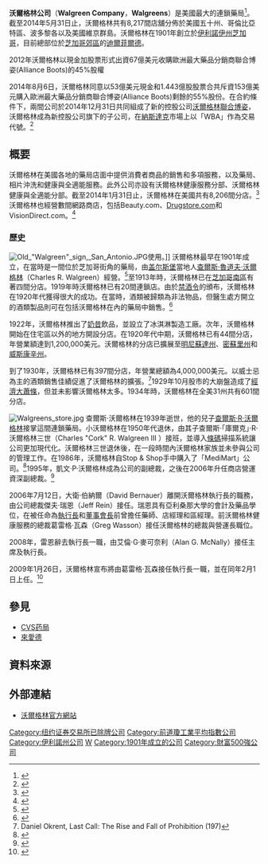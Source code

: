 {{Infobox company
| name = 沃爾格林公司
| company_name_en = Walgreen Company<!-- Don't change to Walgreen's -->
| logo = Walgreens 2020 primary logo.svg
| logo_size = 200px
| type = [[子公司|子公司]] 
| foundation = [[伊利諾伊州|伊利諾伊州]][[芝加哥|芝加哥]]（{{Start date|1901}}）
| founder = [[查爾斯·魯道夫·沃爾格林|查爾斯·魯道夫·沃爾格林]]
| hq_location = 200 Wilmot Road 
| hq_location_city = [[Deerfield,_Illinois|Deerfield, Illinois]]
| hq_location_country = 美國
| locations = 8,229 <ref>{{Cite web |url=http://files.shareholder.com/downloads/WAG/2798934684x0x764264/2ec81177-de93-4de1-8c62-3bbc07b02d6b/WAG_News_2014_6_24_Earnings.pdf/article_display.cfm?article_id=1044 |title=存档副本 |accessdate=2015-04-21 |archive-date=2015-02-07 |archive-url=https://web.archive.org/web/20150207193830/http://files.shareholder.com/downloads/WAG/2798934684x0x764264/2ec81177-de93-4de1-8c62-3bbc07b02d6b/WAG_News_2014_6_24_Earnings.pdf/article_display.cfm?article_id=1044 |dead-url=no }}</ref>
| area_served = 美國
| key_people = {{unbulleted list||Alex Gourlay（總裁）| Jim Skinner（Walgreens Boots Alliance公司執行主席）}}
| industry = [[零售|零售]]
| products = {{unbulleted list|[[藥局|藥局]]|[[藥妝店|藥妝店]]}}
| revenue = {{unbulleted list|{{nowrap|{{increase}} $763.92億美元（2014年）<ref name='xbrlus_1'>{{cite web |url=http://www.sec.gov/Archives/edgar/data/104207/000010420713000104/0000104207-13-000104-index.htm |title=WALGREEN CO 2013 Annual Report Form (10-K) |publisher=United States Securities and Exchange Commission |format=XBRL |date=October 21, 2013 |accessdate=2015-04-21 |archive-date=2015-03-01 |archive-url=https://web.archive.org/web/20150301200441/http://www.sec.gov/Archives/edgar/data/104207/000010420713000104/0000104207-13-000104-index.htm |dead-url=no }}</ref>}}|{{nowrap|{{increase}} $722.17億美元（2013年）<ref name='xbrlus_1'/>}}}}
| operating_income = {{unbulleted list|{{nowrap|{{increase}} $ 41.94億美元（2014年）<ref name='xbrlus_1'/>}}|{{nowrap|{{increase}} $39.4億美元（2013年） <ref name='xbrlus_1'/>}}}}
| net_income = {{unbulleted list|{{nowrap|{{decrease}} $19.32億美元（2014年）<ref name='xbrlus_1'/>}}|{{nowrap|{{increase}} $24.5億美元（2013年）<ref name='xbrlus_1'/>}}}}
| assets = {{unbulleted list|{{nowrap|{{increase}} $371.82億美元（2014年）<ref name='xbrlus_2'>{{cite web |url=http://www.sec.gov/Archives/edgar/data/104207/000010420714000027/0000104207-14-000027-index.htm |title=WALGREEN CO 2014 Q2 Quarterly Report Form (10-Q) |publisher=United States Securities and Exchange Commission |format=XBRL |date=March 27, 2014 |accessdate=2015-04-21 |archive-date=2015-09-24 |archive-url=https://web.archive.org/web/20150924115117/http://www.sec.gov/Archives/edgar/data/104207/000010420714000027/0000104207-14-000027-index.htm |dead-url=no }}</ref>}}|{{nowrap|{{increase}} $354.81億美元（2013年）<ref name='xbrlus_1'/>}}}}
| equity = {{unbulleted list|{{nowrap|{{increase}} $204.57億美元（2014年）<ref name='xbrlus_2'/>}}}}
| num_employees = 176,000 <ref name=AnnualReport>{{cite web|url=http://sec.gov/Archives/edgar/data/104207/000010420711000102/exhibit_13.htm|title=2011 Annual Report, Walgreen Co.|publisher=United States Securities and Exchange Commission|accessdate=2015-04-21|archive-date=2016-05-31|archive-url=https://web.archive.org/web/20160531185852/http://www.sec.gov/Archives/edgar/data/104207/000010420711000102/exhibit_13.htm|dead-url=yes}}</ref> 
| num_employees_year =
| divisions = {{unbulleted list|Walgreens Health Services|Walgreens Health and Wellness}}
| subsid = {{unbulleted list|[[Duane_Reade|Duane Reade]]|[[drugstore.com|drugstore.com]]}}
| parent = [[Walgreens_Boots_Alliance|Walgreens Boots Alliance]]
| slogan = At the Corner of Happy and Healthy
| homepage = {{URL|walgreens.com}}
}}
'''沃爾格林公司'''（'''Walgreen Company'''，'''Walgreens'''）是美國最大的連鎖藥局<ref name=ReutersLGST>{{cite web|title=Walgreens December same-store sales beat estimates|url=http://www.reuters.com/article/2015/01/06/walgreen-results-idUSL3N0UL4XF20150106|website=Reuters|accessdate=2015-04-21|archive-date=2015-05-10|archive-url=https://web.archive.org/web/20150510060605/http://www.reuters.com/article/2015/01/06/walgreen-results-idUSL3N0UL4XF20150106|dead-url=no}}</ref>。截至2014年5月31日止，沃爾格林共有8,217間店舖分佈於美國五十州、哥倫比亞特區、波多黎各以及美國維京群島。沃爾格林在1901年創立於[[伊利諾伊州|伊利諾伊州]][[芝加哥|芝加哥]]，目前總部位於[[芝加哥大都市區|芝加哥郊區]]的[[迪爾菲爾德|迪爾菲爾德]]。

2012年沃爾格林以現金加股票形式出資67億美元收購歐洲最大藥品分銷商聯合博姿(Alliance Boots)的45%股權

2014年8月6日，沃爾格林同意以53億美元現金和1.443億股股票合共斥資153億美元購入歐洲最大藥品分銷商聯合博姿(Alliance Boots)剩餘的55%股份。在合約條件下，兩間公司於2014年12月31日共同組成了新的控股公司[[沃爾格林聯合博姿|沃爾格林聯合博姿]]，沃爾格林成為新控股公司旗下的子公司，在[[納斯達克|納斯達克]]市場上以「WBA」作為交易代號。<ref>{{cite web|last1=Linnane|first1=Ciara|title=Walgreen ticker changes to WBA after merger with Boots Alliance|url=http://www.marketwatch.com/story/walgreen-ticker-changes-to-wba-after-merger-with-boots-alliance-2014-12-31|website=Market Watch|accessdate=2014-12-31|date=2014-12-31|archive-date=2014-12-31|archive-url=https://web.archive.org/web/20141231180412/http://www.marketwatch.com/story/walgreen-ticker-changes-to-wba-after-merger-with-boots-alliance-2014-12-31|dead-url=no}}</ref>

== 概要 ==
沃爾格林在美國各地的藥局店面中提供消費者商品的銷售和多項服務，以及藥局、相片沖洗和健康與全適能服務。此外公司亦設有沃爾格林健康服務分部、沃爾格林健康與全適能分部。截至2014年1月31日止，沃爾格林在美國共有8,206間分店。<ref name="files.shareholder.com">{{Cite web |url=http://files.shareholder.com/downloads/WAG/0x0x723371/f884ddb6-d984-44e5-b5c0-e8b7a84c5fb0/WAG_News_2014_2_5_Monthly_Sales.pdf |title=存档副本 |accessdate=2015-04-21 |archive-date=2015-02-18 |archive-url=https://web.archive.org/web/20150218170627/http://files.shareholder.com/downloads/WAG/0x0x723371/f884ddb6-d984-44e5-b5c0-e8b7a84c5fb0/WAG_News_2014_2_5_Monthly_Sales.pdf |dead-url=no }}</ref>沃爾格林也經營數間網路商店，包括Beauty.com、[[Drugstore.com|Drugstore.com]]和VisionDirect.com。<ref>{{cite web|url= http://news.walgreens.com/article_display.cfm?article_id=1044|title= Store Count by State (as of December 2012)|publisher= Walgreens|accessdate= 2013-01-30|archive-date= 2017-12-06|archive-url= https://web.archive.org/web/20171206005938/http://news.walgreens.com/article_display.cfm?article_id=1044|dead-url= no}}</ref>

=== 歷史 ===
[[File:Old_"Walgreen"_sign,_San_Antonio.JPG|thumb]]使用。]]
沃爾格林最早在1901年成立，在當時是一間位於芝加哥街角的藥局，由[[盖尔斯堡_(伊利诺伊州)|盖尔斯堡]]當地人[[查爾斯·魯道夫·沃爾格林|查爾斯·魯道夫·沃爾格林]]（Charles R. Walgreen）經營。<ref>{{cite web|url= http://www.walgreens.com/topic/about/companyhistory.jsp|title= Our History|publisher= Walgreens|accessdate= 2008-03-06|archive-date= 2014-03-21|archive-url= https://web.archive.org/web/20140321123315/http://www.walgreens.com/topic/about/companyhistory.jsp|dead-url= no}}</ref>至1913年時，沃爾格林已在[[芝加哥南區|芝加哥南區]]有著四間分店。1919年時沃爾格林已有20間連鎖店。由於[[禁酒令|禁酒令]]的頒布，沃爾格林在1920年代獲得很大的成功。在當時，酒類被歸類為非法物品，但醫生處方開立的酒類製品則可在包括沃爾格林在內的藥局中銷售。<ref>{{cite web|title=When Cannabis Meets Capitalism|url=http://www.nytimes.com/2010/06/27/business/27pot.html?_r=1&pagewanted=all&|publisher=New York Times|accessdate=2015-04-21|archive-date=2013-08-26|archive-url=https://web.archive.org/web/20130826175524/http://www.nytimes.com/2010/06/27/business/27pot.html?_r=1&pagewanted=all&|dead-url=no}}</ref>

1922年，沃爾格林推出了[[奶昔|奶昔]]飲品，並設立了冰淇淋製造工廠。次年，沃爾格林開始在住宅區以外的地方開設分店。在1920年代中期，沃爾格林已有44間分店，年營業額達到1,200,000美元。沃爾格林的分店已擴展至[[明尼蘇達州|明尼蘇達州]]、[[密蘇里州|密蘇里州]]和[[威斯康辛州|威斯康辛州]]。

到了1930年，沃爾格林已有397間分店，年營業總額為4,000,000美元。以威士忌為主的酒類銷售佳績促進了沃爾格林的擴張。<ref>Daniel Okrent, Last Call: The Rise and Fall of Prohibition (197)</ref>1929年10月股市的大崩盤造成了[[經濟大蕭條|經濟大蕭條]]，但並未影響沃爾格林太多。1934年時，沃爾格林在全美31州共有601間分店。

[[File:Walgreens_store.jpg|thumb]]
查爾斯·沃爾格林在1939年逝世，他的兒子[[小查爾斯·魯道夫·沃爾格林|查爾斯·R·沃爾格林]]接掌這間連鎖藥局。小沃爾格林在1950年代退休，由其子查爾斯·「庫爾克」·R·沃爾格林三世（Charles "Cork" R. Walgreen III ）接班，並導入[[條碼|條碼]]掃描系統讓公司更加現代化。沃爾格林三世退休後，在一段時間內沃爾格林家族並未參與公司的管理工作。在1986年，沃爾格林自Stop & Shop手中購入了「MediMart」公司。<ref>{{cite news | url=http://findarticles.com/p/articles/mi_hb3007/is_15_25/ai_n29055026/ | work=Chain Drug Review | title=Walgreens buys Medi Mart | year=2003 | accessdate=2015-04-21 | archive-date=2016-01-07 | archive-url=https://web.archive.org/web/20160107031855/http://findarticles.com/p/articles/mi_hb3007/is_15_25/ai_n29055026/ | dead-url=no }}</ref>1995年，凱文·P·沃爾格林成為公司的副總裁，之後在2006年升任商店營運資深副總裁。<ref>{{cite web|url=http://news.walgreens.com/article_display.cfm?article_id=1108 |title=Kevin P. Walgreen |publisher=Walgreens |accessdate=2008-03-06 |deadurl=yes |archiveurl=https://web.archive.org/web/20080406121055/http://news.walgreens.com/article_display.cfm?article_id=1108 |archivedate=2008-04-06 }}</ref>

2006年7月12日，大衛·伯納爾（David Bernauer）離開沃爾格林執行長的職務，由公司總裁傑夫·瑞恩（Jeff Rein）接任。瑞恩具有亞利桑那大學的會計及藥品學位，在被任命為[[執行長|執行長]]和[[董事會|董事會長]]前曾擔任藥師、店經理和區經理。前沃爾格林健康服務的總裁葛雷格·瓦森（Greg Wasson）接任沃爾格林的總裁與營運長職位。

2008年，雷恩辭去執行長一職，由艾倫·G·麥可奈利（Alan G. McNally）接任主席及執行長。

2009年1月26日，沃爾格林宣布將由葛雷格·瓦森接任執行長一職，並在同年2月1日上任。<ref>{{cite news |last = Wohl |first = Jessica |title = Walgreen picks insider Wasson to be next CEO |publisher = Reuters |date = 2009-01-26 |url = http://www.reuters.com/article/ousiv/idUSTRE50P0RT20090126 |accessdate = 2009-01-26}}</ref>

== 參見 ==
*[[CVS药局|CVS药局]]
*[[來愛德|來愛德]]

== 資料來源 ==
{{reflist|30em}}

== 外部連結 ==
{{Commons category|Walgreens}}
* [http://www.walgreens.com 沃爾格林官方網站] {{Wayback|url=http://www.walgreens.com/ |date=20110225032010 }}

[[Category:纽约证券交易所已除牌公司|Category:纽约证券交易所已除牌公司]]
[[Category:前道瓊工業平均指數公司|Category:前道瓊工業平均指數公司]]
[[Category:伊利諾州公司|Category:伊利諾州公司]]
[[Category:美國藥局|W]]
[[Category:1901年成立的公司|Category:1901年成立的公司]]
[[Category:財富500強公司|Category:財富500強公司]]